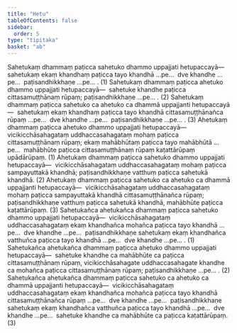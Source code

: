 ```yaml
---
title: "Hetu"
tableOfContents: false
sidebar:
  order: 5
type: "tipitaka"
basket: "ab"
---
```



<DynamicBreadcrumb />

<Division number="49">

<Paragraph number="131">
Sahetukaṃ dhammaṃ paṭicca sahetuko dhammo uppajjati hetupaccayā—  sahetukaṃ ekaṃ khandhaṃ paṭicca tayo khandhā …pe…  dve khandhe …pe…  paṭisandhikkhaṇe …pe… . (1)
</Paragraph>

<Paragraph number="132">
Sahetukaṃ dhammaṃ paṭicca ahetuko dhammo uppajjati hetupaccayā—  sahetuke khandhe paṭicca cittasamuṭṭhānaṃ rūpaṃ; paṭisandhikkhaṇe …pe… . (2)
</Paragraph>

<Paragraph number="133">
Sahetukaṃ dhammaṃ paṭicca sahetuko ca ahetuko ca dhammā uppajjanti hetupaccayā—  sahetukaṃ ekaṃ khandhaṃ paṭicca tayo khandhā cittasamuṭṭhānañca rūpaṃ …pe…  dve khandhe …pe…  paṭisandhikkhaṇe …pe… . (3)
</Paragraph>

</Division>
<Division number="50">

<Paragraph number="134">
Ahetukaṃ dhammaṃ paṭicca ahetuko dhammo uppajjati hetupaccayā—  vicikicchāsahagataṃ uddhaccasahagataṃ mohaṃ paṭicca cittasamuṭṭhānaṃ rūpaṃ; ekaṃ mahābhūtaṃ paṭicca tayo mahābhūtā …pe…  mahābhūte paṭicca cittasamuṭṭhānaṃ rūpaṃ kaṭattārūpaṃ upādārūpaṃ. (1)
</Paragraph>

<Paragraph number="135">
Ahetukaṃ dhammaṃ paṭicca sahetuko dhammo uppajjati hetupaccayā—  vicikicchāsahagataṃ uddhaccasahagataṃ mohaṃ paṭicca sampayuttakā khandhā; paṭisandhikkhaṇe vatthuṃ paṭicca sahetukā khandhā. (2)
</Paragraph>

<Paragraph number="136">
Ahetukaṃ dhammaṃ paṭicca sahetuko ca ahetuko ca dhammā uppajjanti hetupaccayā—  vicikicchāsahagataṃ uddhaccasahagataṃ mohaṃ paṭicca sampayuttakā khandhā cittasamuṭṭhānañca rūpaṃ; paṭisandhikkhaṇe vatthuṃ paṭicca sahetukā khandhā, mahābhūte paṭicca kaṭattārūpaṃ. (3)
</Paragraph>

</Division>
<Division number="51">

<Paragraph number="137">
Sahetukañca ahetukañca dhammaṃ paṭicca sahetuko dhammo uppajjati hetupaccayā—  vicikicchāsahagataṃ uddhaccasahagataṃ ekaṃ khandhañca mohañca paṭicca tayo khandhā …pe…  dve khandhe …pe…  paṭisandhikkhaṇe sahetukaṃ ekaṃ khandhañca vatthuñca paṭicca tayo khandhā …pe…  dve khandhe …pe… . (1)
</Paragraph>

<Paragraph number="138">
Sahetukañca ahetukañca dhammaṃ paṭicca ahetuko dhammo uppajjati hetupaccayā—  sahetuke khandhe ca mahābhūte ca paṭicca cittasamuṭṭhānaṃ rūpaṃ, vicikicchāsahagate uddhaccasahagate khandhe ca mohañca paṭicca cittasamuṭṭhānaṃ rūpaṃ; paṭisandhikkhaṇe …pe… . (2)
</Paragraph>

<Paragraph number="139">
Sahetukañca ahetukañca dhammaṃ paṭicca sahetuko ca ahetuko ca dhammā uppajjanti hetupaccayā—  vicikicchāsahagataṃ uddhaccasahagataṃ ekaṃ khandhañca mohañca paṭicca tayo khandhā cittasamuṭṭhānañca rūpaṃ …pe…  dve khandhe …pe…  paṭisandhikkhaṇe sahetukaṃ ekaṃ khandhañca vatthuñca paṭicca tayo khandhā …pe…  dve khandhe …pe…  sahetuke khandhe ca mahābhūte ca paṭicca kaṭattārūpaṃ. (3)
</Paragraph>
</Division>